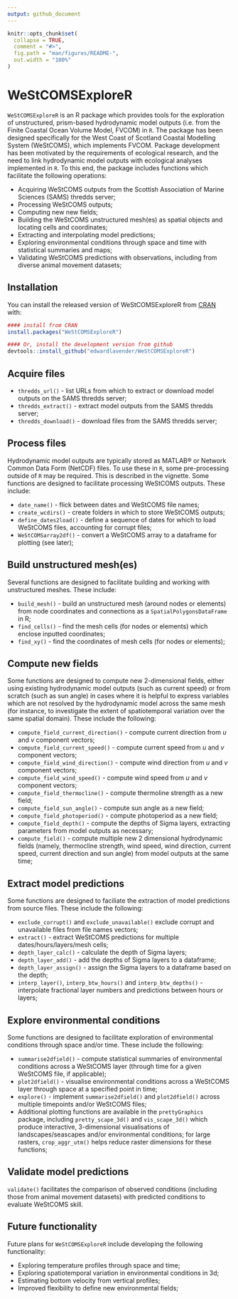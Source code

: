 ```yaml
---
output: github_document
---
```


<!-- README.md is generated from README.Rmd. Please edit that file -->

```r
knitr::opts_chunk$set(
  collapse = TRUE,
  comment = "#>",
  fig.path = "man/figures/README-",
  out.width = "100%"
)
```

# WeStCOMSExploreR

<!-- badges: start -->
<!-- badges: end -->

`WeStCOMSExploreR` is an R package which provides tools for the exploration of unstructured, prism-based hydrodynamic model outputs (i.e. from the Finite Coastal Ocean Volume Model, FVCOM) in `R`. The package has been designed specifically for the West Coast of Scotland Coastal Modelling System (WeStCOMS), which implements FVCOM. Package development has been motivated by the requirements of ecological research, and the need to link hydrodynamic model outputs with ecological analyses implemented in `R`. To this end, the package includes functions which facilitate the following operations: 

* Acquiring WeStCOMS outputs from the Scottish Association of Marine Sciences (SAMS) thredds server;
* Processing WeStCOMS outputs;
* Computing new new fields;
* Building the WeStCOMS unstructured mesh(es) as spatial objects and locating cells and coordinates; 
* Extracting and interpolating model predictions;
* Exploring environmental conditions through space and time with statistical summaries and maps; 
* Validating WeStCOMS predictions with observations, including from diverse animal movement datasets;

## Installation

You can install the released version of WeStCOMSExploreR from [CRAN](https://CRAN.R-project.org) with:

``` r
#### install from CRAN
install.packages("WeStCOMSExploreR")
```

```r
#### Or, install the development version from github
devtools::install_github("edwardlavender/WeStCOMSExploreR")
```

## Acquire files

* `thredds_url()` - list URLs from which to extract or download model outputs on the SAMS thredds server;
* `thredds_extract()` - extract model outputs from the SAMS thredds server;
* `thredds_download()` - download files from the SAMS thredds server;

## Process files  

Hydrodynamic model outputs are typically stored as MATLAB® or Network Common Data Form (NetCDF) files. To use these in `R`, some pre-processing outside of `R` may be required. This is described in the vignette. Some functions are designed to facilitate processing WeStCOMS outputs. These include: 

* `date_name()` - flick between dates and WeStCOMS file names;
* `create_wcdirs()` - create folders in which to store WeStCOMS outputs;
* `define_dates2load()` - define a sequence of dates for which to load WeStCOMS files, accounting for corrupt files;
* `WeStCOMSarray2df()` - convert a WeStCOMS array to a dataframe for plotting (see later); 

## Build unstructured mesh(es)

Several functions are designed to facilitate building and working with unstructured meshes. These include: 

* `build_mesh()` - build an unstructured mesh (around nodes or elements) from node coordinates and connections as a `SpatialPolygonsDataFrame` in R;
* `find_cells()` - find the mesh cells (for nodes or elements) which enclose inputted coordinates;
* `find_xy()` - find the coordinates of mesh cells (for nodes or elements);

## Compute new fields

Some functions are designed to compute new 2-dimensional fields, either using existing hydrodynamic model outputs (such as current speed) or from scratch (such as sun angle) in cases where it is helpful to express variables which are not resolved by the hydrodynamic model across the same mesh (for instance, to investigate the extent of spatiotemporal variation over the same spatial domain). These include the following: 

* `compute_field_current_direction()` - compute current direction from $u$ and $v$ component vectors; 
* `compute_field_current_speed()` - compute current speed from $u$ and $v$ component vectors;
* `compute_field_wind_direction()` - compute wind direction from $u$ and $v$ component vectors; 
* `compute_field_wind_speed()` - compute wind speed from $u$ and $v$ component vectors; 
* `compute_field_thermocline()` - compute thermoline strength as a new field;
* `compute_field_sun_angle()` - compute sun angle as a new field;
* `compute_field_photoperiod()` - compute photoperiod as a new field;
* `compute_field_depth()` - compute the depths of Sigma layers, extracting parameters from model outputs as necessary;
* `compute_field()` - compute multiple new 2 dimensional hydrodynamic fields (namely, thermocline strength, wind speed, wind direction, current speed, current direction and sun angle) from model outputs at the same time;

## Extract model predictions 

Some functions are designed to faciliate the extraction of model predictions from source files. These include the following: 

* `exclude_corrupt()` and `exclude_unavailable()` exclude corrupt and unavailable files from file names vectors;
* `extract()` - extract WeStCOMS predictions for multiple dates/hours/layers/mesh cells;
* `depth_layer_calc()` - calculate the depth of Sigma layers; 
* `depth_layer_add()` - add the depths of Sigma layers to a dataframe; 
* `depth_layer_assign()` - assign the Sigma layers to a dataframe based on the depth;
* `interp_layer()`, `interp_btw_hours()` and `interp_btw_depths()` - interpolate fractional layer numbers and predictions between hours or layers; 

## Explore environmental conditions

Some functions are designed to facilitate exploration of environmental conditions through space and/or time. These include the following: 

* `summarise2dfield()` - compute statistical summaries of environmental conditions across a WeStCOMS layer (through time for a given WeStCOMS file, if applicable); 
* `plot2dfield()` - visualise environmental conditions across a WeStCOMS layer through space at a specified point in time; 
* `explore()` - implement `summarise2dfield()` and `plot2dfield()` across multiple timepoints and/or WeStCOMS files; 
* Additional plotting functions are available in the `prettyGraphics` package, including `pretty_scape_3d()` and `vis_scape_3d()` which produce interactive, 3-dimensional visualisations of landscapes/seascapes and/or environmental conditions; for large rasters, `crop_aggr_utm()` helps reduce raster dimensions for these functions;

## Validate model predictions 

`validate()` facilitates the comparison of observed conditions (including those from animal movement datasets) with predicted conditions to evaluate WeStCOMS skill. 

## Future functionality 

Future plans for `WeStCOMSExploreR` include developing the following functionality: 

* Exploring temperature profiles through space and time;
* Exploring spatiotemporal variation in environmental conditions in 3d;
* Estimating bottom velocity from vertical profiles;
* Improved flexibility to define new environmental fields;
